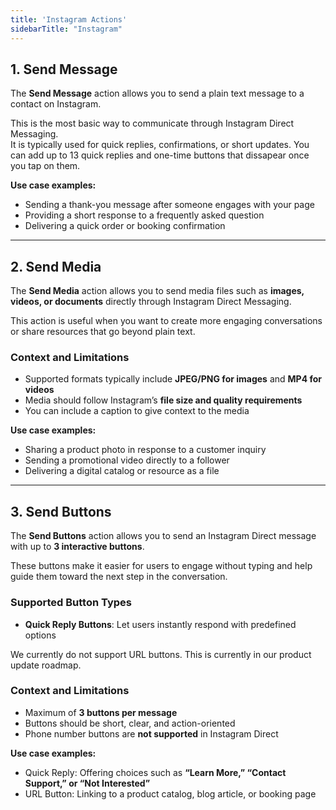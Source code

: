 ```yaml
---
title: 'Instagram Actions'
sidebarTitle: "Instagram"
---
```


## 1.  Send Message
The **Send Message** action allows you to send a plain text message to a contact on Instagram.

This is the most basic way to communicate through Instagram Direct Messaging.  
It is typically used for quick replies, confirmations, or short updates. You can add up to 13 quick replies and one-time buttons that dissapear once you tap on them.

**Use case examples:**
- Sending a thank-you message after someone engages with your page  
- Providing a short response to a frequently asked question  
- Delivering a quick order or booking confirmation  

---

## 2.  Send Media
The **Send Media** action allows you to send media files such as **images, videos, or documents** directly through Instagram Direct Messaging.

This action is useful when you want to create more engaging conversations or share resources that go beyond plain text.

### Context and Limitations
- Supported formats typically include **JPEG/PNG for images** and **MP4 for videos**  
- Media should follow Instagram’s **file size and quality requirements**  
- You can include a caption to give context to the media  

**Use case examples:**
- Sharing a product photo in response to a customer inquiry  
- Sending a promotional video directly to a follower  
- Delivering a digital catalog or resource as a file  

---

## 3.  Send Buttons
The **Send Buttons** action allows you to send an Instagram Direct message with up to **3 interactive buttons**.

These buttons make it easier for users to engage without typing and help guide them toward the next step in the conversation.

### Supported Button Types
- **Quick Reply Buttons**: Let users instantly respond with predefined options

<Tip>
We currently do not support URL buttons. This is currently in our product update roadmap.
</Tip>

### Context and Limitations
- Maximum of **3 buttons per message**  
- Buttons should be short, clear, and action-oriented  
- Phone number buttons are **not supported** in Instagram Direct  

**Use case examples:**
- Quick Reply: Offering choices such as **“Learn More,” “Contact Support,” or “Not Interested”**  
- URL Button: Linking to a product catalog, blog article, or booking page  

